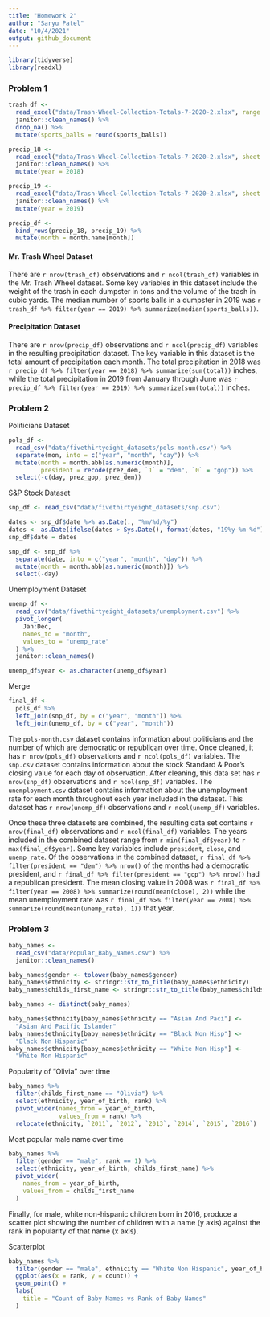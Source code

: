 ```yaml
---
title: "Homework 2"
author: "Saryu Patel"
date: "10/4/2021"
output: github_document
---
```


```r
library(tidyverse)
library(readxl)
```

### Problem 1

```r
trash_df <- 
  read_excel("data/Trash-Wheel-Collection-Totals-7-2020-2.xlsx", range = "A2:N534") %>% 
  janitor::clean_names() %>% 
  drop_na() %>% 
  mutate(sports_balls = round(sports_balls))
```

```r
precip_18 <- 
  read_excel("data/Trash-Wheel-Collection-Totals-7-2020-2.xlsx", sheet = 7, range = "A2:B14") %>% 
  janitor::clean_names() %>% 
  mutate(year = 2018)

precip_19 <- 
  read_excel("data/Trash-Wheel-Collection-Totals-7-2020-2.xlsx", sheet = 6, range = "A2:B14") %>% 
  janitor::clean_names() %>% 
  mutate(year = 2019)

precip_df <- 
  bind_rows(precip_18, precip_19) %>% 
  mutate(month = month.name[month])
```

#### Mr. Trash Wheel Dataset

There are `r nrow(trash_df)` observations and `r ncol(trash_df)` variables in the Mr. Trash Wheel dataset. Some key variables in this dataset include the weight of the trash in each dumpster in tons and the volume of the trash in cubic yards. The median number of sports balls in a dumpster in 2019 was `r trash_df %>% filter(year == 2019) %>% summarize(median(sports_balls))`.

#### Precipitation Dataset

There are `r nrow(precip_df)` observations and `r ncol(precip_df)` variables in the resulting precipitation dataset. The key variable in this dataset is the total amount of precipitation each month. The total precipitation in 2018 was `r precip_df %>% filter(year == 2018) %>% summarize(sum(total))` inches, while the total precipitation in 2019 from January through June was `r precip_df %>% filter(year == 2019) %>% summarize(sum(total))` inches.


### Problem 2

Politicians Dataset

```r
pols_df <- 
  read_csv("data/fivethirtyeight_datasets/pols-month.csv") %>% 
  separate(mon, into = c("year", "month", "day")) %>% 
  mutate(month = month.abb[as.numeric(month)],
         president = recode(prez_dem, `1` = "dem", `0` = "gop")) %>% 
  select(-c(day, prez_gop, prez_dem))
```

S&P Stock Dataset

```r
snp_df <- read_csv("data/fivethirtyeight_datasets/snp.csv")

dates <- snp_df$date %>% as.Date(., "%m/%d/%y")
dates <- as.Date(ifelse(dates > Sys.Date(), format(dates, "19%y-%m-%d"), format(dates)))
snp_df$date = dates

snp_df <- snp_df %>% 
  separate(date, into = c("year", "month", "day")) %>% 
  mutate(month = month.abb[as.numeric(month)]) %>% 
  select(-day)
```

Unemployment Dataset

```r
unemp_df <- 
  read_csv("data/fivethirtyeight_datasets/unemployment.csv") %>% 
  pivot_longer(
    Jan:Dec,
    names_to = "month",
    values_to = "unemp_rate"
  ) %>% 
  janitor::clean_names()

unemp_df$year <- as.character(unemp_df$year)
```

Merge

```r
final_df <- 
  pols_df %>% 
  left_join(snp_df, by = c("year", "month")) %>% 
  left_join(unemp_df, by = c("year", "month"))
```

The `pols-month.csv` dataset contains information about politicians and the number of which are democratic or republican over time. Once cleaned, it has `r nrow(pols_df)` observations and `r ncol(pols_df)` variables. The `snp.csv` dataset contains information about the stock Standard & Poor's closing value for each day of observation. After cleaning, this data set has `r nrow(snp_df)` observations and `r ncol(snp_df)` variables. The `unemployment.csv` dataset contains information about the unemployment rate for each month throughout each year included in the dataset. This dataset has `r nrow(unemp_df)` observations and `r ncol(unemp_df)` variables. 


Once these three datasets are combined, the resulting data set contains `r nrow(final_df)` observations and `r ncol(final_df)` variables. The years included in the combined dataset range from `r min(final_df$year)` to `r max(final_df$year)`. Some key variables include `president`, `close`, and `unemp_rate`. Of the observations in the combined dataset, `r final_df %>% filter(president == "dem") %>% nrow()` of the months had a democratic president, and `r final_df %>% filter(president == "gop") %>% nrow()` had a republican president. The mean closing value in 2008 was `r final_df %>% filter(year == 2008) %>% summarize(round(mean(close), 2))` while the mean unemployment rate was `r final_df %>% filter(year == 2008) %>% summarize(round(mean(unemp_rate), 1))` that year.


### Problem 3

```r
baby_names <-
  read_csv("data/Popular_Baby_Names.csv") %>% 
  janitor::clean_names()

baby_names$gender <- tolower(baby_names$gender)
baby_names$ethnicity <- stringr::str_to_title(baby_names$ethnicity)
baby_names$childs_first_name <- stringr::str_to_title(baby_names$childs_first_name)

baby_names <- distinct(baby_names)

baby_names$ethnicity[baby_names$ethnicity == "Asian And Paci"] <- 
  "Asian And Pacific Islander"
baby_names$ethnicity[baby_names$ethnicity == "Black Non Hisp"] <- 
  "Black Non Hispanic"
baby_names$ethnicity[baby_names$ethnicity == "White Non Hisp"] <- 
  "White Non Hispanic"
```

Popularity of "Olivia" over time

```r
baby_names %>% 
  filter(childs_first_name == "Olivia") %>% 
  select(ethnicity, year_of_birth, rank) %>% 
  pivot_wider(names_from = year_of_birth,
              values_from = rank) %>% 
  relocate(ethnicity, `2011`, `2012`, `2013`, `2014`, `2015`, `2016`)
```

Most popular male name over time

```r
baby_names %>% 
  filter(gender == "male", rank == 1) %>% 
  select(ethnicity, year_of_birth, childs_first_name) %>% 
  pivot_wider(
    names_from = year_of_birth,
    values_from = childs_first_name
  )
```

Finally, for male, white non-hispanic children born in 2016, produce a scatter plot showing the number of children with a name (y axis) against the rank in popularity of that name (x axis).

Scatterplot

```r
baby_names %>% 
  filter(gender == "male", ethnicity == "White Non Hispanic", year_of_birth == 2016) %>% 
  ggplot(aes(x = rank, y = count)) +
  geom_point() + 
  labs(
    title = "Count of Baby Names vs Rank of Baby Names"
  )
```

